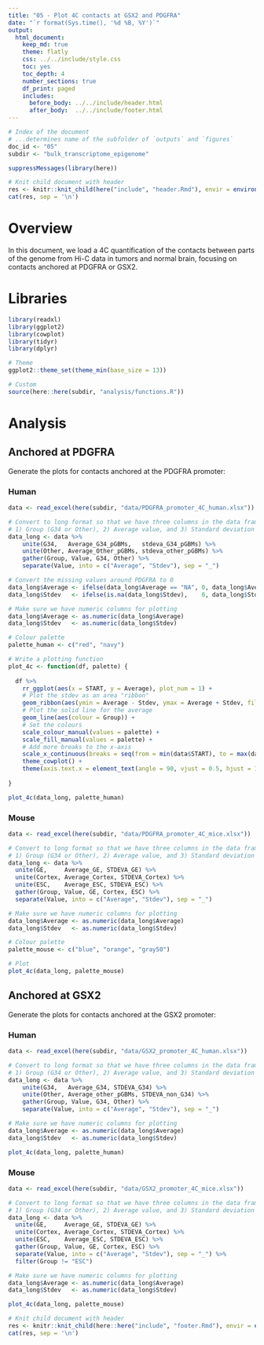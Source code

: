 ```yaml
---
title: "05 - Plot 4C contacts at GSX2 and PDGFRA"
date: "`r format(Sys.time(), '%d %B, %Y')`"
output:
  html_document:
    keep_md: true
    theme: flatly
    css: ../../include/style.css
    toc: yes
    toc_depth: 4
    number_sections: true
    df_print: paged
    includes:
      before_body: ../../include/header.html
      after_body:  ../../include/footer.html
---
```


<!-- FRONT MATTER, insert configuration info -->

```r

# Index of the document
# ...determines name of the subfolder of `outputs` and `figures`
doc_id <- "05"
subdir <- "bulk_transcriptome_epigenome"

suppressMessages(library(here))

# Knit child document with header
res <- knitr::knit_child(here("include", "header.Rmd"), envir = environment(), quiet = TRUE)
cat(res, sep = '\n')

```

<!-- END OF FRONT MATTER -->


# Overview

In this document, we load a 4C quantification of the contacts between parts of the genome from Hi-C 
data in tumors and normal brain, focusing on contacts anchored at PDGFRA or GSX2.

# Libraries

```r

library(readxl)
library(ggplot2)
library(cowplot)
library(tidyr)
library(dplyr)

# Theme
ggplot2::theme_set(theme_min(base_size = 13))

# Custom
source(here::here(subdir, "analysis/functions.R"))

```

# Analysis

## Anchored at PDGFRA

Generate the plots for contacts anchored at the PDGFRA promoter:

### Human

```r

data <- read_excel(here(subdir, "data/PDGFRA_promoter_4C_human.xlsx"))

# Convert to long format so that we have three columns in the data frame:
# 1) Group (G34 or Other), 2) Average value, and 3) Standard deviation value
data_long <- data %>%
    unite(G34,   Average_G34_pGBMs,   stdeva_G34_pGBMs) %>%
    unite(Other, Average_Other_pGBMs, stdeva_other_pGBMs) %>%
    gather(Group, Value, G34, Other) %>%
    separate(Value, into = c("Average", "Stdev"), sep = "_")

# Convert the missing values around PDGFRA to 0
data_long$Average <- ifelse(data_long$Average == "NA", 0, data_long$Average)
data_long$Stdev   <- ifelse(is.na(data_long$Stdev),    0, data_long$Stdev)

# Make sure we have numeric columns for plotting
data_long$Average <- as.numeric(data_long$Average)
data_long$Stdev   <- as.numeric(data_long$Stdev)

```


```r

# Colour palette
palette_human <- c("red", "navy")

# Write a plotting function
plot_4c <- function(df, palette) {
  
  df %>%
    rr_ggplot(aes(x = START, y = Average), plot_num = 1) +
    # Plot the stdev as an area "ribbon"
    geom_ribbon(aes(ymin = Average - Stdev, ymax = Average + Stdev, fill = Group), alpha = 0.3) +
    # Plot the solid line for the average
    geom_line(aes(colour = Group)) +
    # Set the colours
    scale_colour_manual(values = palette) +
    scale_fill_manual(values = palette) +
    # Add more breaks to the x-axis
    scale_x_continuous(breaks = seq(from = min(data$START), to = max(data$START), by = 20000)) +
    theme_cowplot() +
    theme(axis.text.x = element_text(angle = 90, vjust = 0.5, hjust = 1, size = rel(0.7)))
  
}

plot_4c(data_long, palette_human)

```


### Mouse

```r

data <- read_excel(here(subdir, "data/PDGFRA_promoter_4C_mice.xlsx"))

# Convert to long format so that we have three columns in the data frame:
# 1) Group (G34 or Other), 2) Average value, and 3) Standard deviation value
data_long <- data %>%
  unite(GE,     Average_GE, STDEVA_GE) %>%
  unite(Cortex, Average_Cortex, STDEVA_Cortex) %>%
  unite(ESC,    Average_ESC, STDEVA_ESC) %>%
  gather(Group, Value, GE, Cortex, ESC) %>%
  separate(Value, into = c("Average", "Stdev"), sep = "_")

# Make sure we have numeric columns for plotting
data_long$Average <- as.numeric(data_long$Average)
data_long$Stdev   <- as.numeric(data_long$Stdev)

```


```r

# Colour palette
palette_mouse <- c("blue", "orange", "gray50")

# Plot
plot_4c(data_long, palette_mouse)

```

## Anchored at GSX2

Generate the plots for contacts anchored at the GSX2 promoter:

### Human

```r

data <- read_excel(here(subdir, "data/GSX2_promoter_4C_human.xlsx"))

# Convert to long format so that we have three columns in the data frame:
# 1) Group (G34 or Other), 2) Average value, and 3) Standard deviation value
data_long <- data %>%
    unite(G34,   Average_G34, STDEVA_G34) %>%
    unite(Other, Average_other_pGBMs, STDEVA_non_G34) %>%
    gather(Group, Value, G34, Other) %>%
    separate(Value, into = c("Average", "Stdev"), sep = "_")

# Make sure we have numeric columns for plotting
data_long$Average <- as.numeric(data_long$Average)
data_long$Stdev   <- as.numeric(data_long$Stdev)

```


```r

plot_4c(data_long, palette_human)

```


### Mouse

```r

data <- read_excel(here(subdir, "data/GSX2_promoter_4C_mice.xlsx"))

# Convert to long format so that we have three columns in the data frame:
# 1) Group (G34 or Other), 2) Average value, and 3) Standard deviation value
data_long <- data %>%
  unite(GE,     Average_GE, STDEVA_GE) %>%
  unite(Cortex, Average_Cortex, STDEVA_Cortex) %>%
  unite(ESC,    Average_ESC, STDEVA_ESC) %>%
  gather(Group, Value, GE, Cortex, ESC) %>%
  separate(Value, into = c("Average", "Stdev"), sep = "_") %>% 
  filter(Group != "ESC")

# Make sure we have numeric columns for plotting
data_long$Average <- as.numeric(data_long$Average)
data_long$Stdev   <- as.numeric(data_long$Stdev)

```


```r

plot_4c(data_long, palette_mouse)

```


<!-- END MATTER, insert reproducibility info -->

```r

# Knit child document with header
res <- knitr::knit_child(here::here("include", "footer.Rmd"), envir = environment(), quiet = TRUE)
cat(res, sep = '\n')

```

<!-- END OF END MATTER -->
